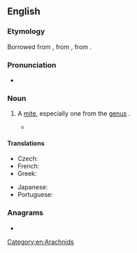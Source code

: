{{also|Acarus}}
==English==
{{wikipedia|Acarina}}

===Etymology===
Borrowed from {{bor|en|NL.|acarus}}, from {{der|en|grc|ἄκαρι||cheese mite, tick}}, from {{m|grc|ἀκαρής||tiny}}.

===Pronunciation===
* {{IPA|en|/ˈæk.ə.ɹəs/}}

===Noun===
{{en-noun|acari|acarina}}

# {{lb|en|zoology}} A [[mite]], especially one from the [[genus]] {{m|mul|Acarus}}.
#* {{quote-book|en|year=1658|passage=water strongly boiled; wherein the Seeds are extinguished by fire and decoction, and therefore last long and pure without such alteration, affording neither uliginous coats, gnatworms, '''Acari''', hairworms, like crude and common water|author=Sir Thomas Browne|title=The Garden of Cyrus|publisher=Folio Society|year_published=2007|page=205}}

====Translations====
{{trans-top|genus}}
* Czech: {{t+|cs|roztoč|m}}
* French: {{t+|fr|acarien|m}}
* Greek: {{t+|el|άκαρι|n|sc=Grek}}
{{trans-mid}}
* Japanese: {{t+|ja|ダニ|tr=dani|sc=Jpan}}
* Portuguese: {{t|pt|acarino|m}}
{{trans-bottom}}

===Anagrams===
* {{anagrams|en|a=aacrsu|caraus}}

[[Category:en:Arachnids]]